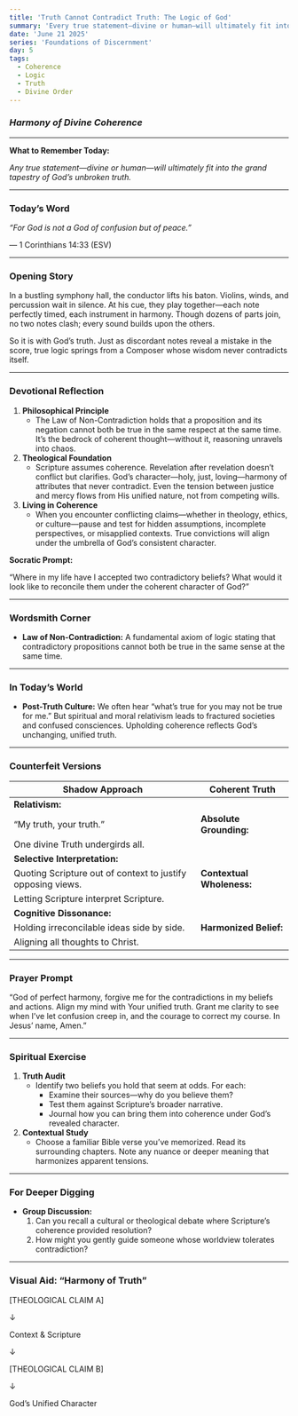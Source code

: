 ```yaml
---
title: 'Truth Cannot Contradict Truth: The Logic of God'
summary: 'Every true statement—divine or human—will ultimately fit into the grand tapestry of God’s unbroken truth.'
date: 'June 21 2025'
series: 'Foundations of Discernment'
day: 5
tags:
  - Coherence
  - Logic
  - Truth
  - Divine Order
---
```


### ***Harmony of Divine Coherence***

---

**What to Remember Today:**

*Any true statement—divine or human—will ultimately fit into the grand tapestry of God’s unbroken truth.*

---

### **Today’s Word**

*“For God is not a God of confusion but of peace.”*

— 1 Corinthians 14:33 (ESV)

---

### **Opening Story**

In a bustling symphony hall, the conductor lifts his baton. Violins, winds, and percussion wait in silence. At his cue, they play together—each note perfectly timed, each instrument in harmony. Though dozens of parts join, no two notes clash; every sound builds upon the others.

So it is with God’s truth. Just as discordant notes reveal a mistake in the score, true logic springs from a Composer whose wisdom never contradicts itself.

---

### **Devotional Reflection**

1. **Philosophical Principle**
    - The Law of Non-Contradiction holds that a proposition and its negation cannot both be true in the same respect at the same time. It’s the bedrock of coherent thought—without it, reasoning unravels into chaos.
2. **Theological Foundation**
    - Scripture assumes coherence. Revelation after revelation doesn’t conflict but clarifies. God’s character—holy, just, loving—harmony of attributes that never contradict. Even the tension between justice and mercy flows from His unified nature, not from competing wills.
3. **Living in Coherence**
    - When you encounter conflicting claims—whether in theology, ethics, or culture—pause and test for hidden assumptions, incomplete perspectives, or misapplied contexts. True convictions will align under the umbrella of God’s consistent character.

**Socratic Prompt:**

“Where in my life have I accepted two contradictory beliefs? What would it look like to reconcile them under the coherent character of God?”

---

### **Wordsmith Corner**

- **Law of Non-Contradiction:** A fundamental axiom of logic stating that contradictory propositions cannot both be true in the same sense at the same time.

---

### **In Today’s World**

- **Post-Truth Culture:** We often hear “what’s true for you may not be true for me.” But spiritual and moral relativism leads to fractured societies and confused consciences. Upholding coherence reflects God’s unchanging, unified truth.

---

### **Counterfeit Versions**

| Shadow Approach | Coherent Truth |
| --- | --- |
| **Relativism:**
“My truth, your truth.” | **Absolute Grounding:**
One divine Truth undergirds all. |
| **Selective Interpretation:**
Quoting Scripture out of context to justify opposing views. | **Contextual Wholeness:**
Letting Scripture interpret Scripture. |
| **Cognitive Dissonance:** 
Holding irreconcilable ideas side by side. | **Harmonized Belief:**
Aligning all thoughts to Christ. |

---

### **Prayer Prompt**

“God of perfect harmony, forgive me for the contradictions in my beliefs and actions. Align my mind with Your unified truth. Grant me clarity to see when I’ve let confusion creep in, and the courage to correct my course. In Jesus’ name, Amen.”

---

### **Spiritual Exercise**

1. **Truth Audit**
    - Identify two beliefs you hold that seem at odds. For each:
        - Examine their sources—why do you believe them?
        - Test them against Scripture’s broader narrative.
        - Journal how you can bring them into coherence under God’s revealed character.
2. **Contextual Study**
    - Choose a familiar Bible verse you’ve memorized. Read its surrounding chapters. Note any nuance or deeper meaning that harmonizes apparent tensions.

---

### **For Deeper Digging**

- **Group Discussion:**
    1. Can you recall a cultural or theological debate where Scripture’s coherence provided resolution?
    2. How might you gently guide someone whose worldview tolerates contradiction?

---

### **Visual Aid: “Harmony of Truth”**

[THEOLOGICAL CLAIM A]

↓

Context & Scripture

↓

[THEOLOGICAL CLAIM B]

↓

God’s Unified Character